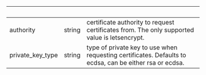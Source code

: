 
| &nbsp;           | &nbsp; | &nbsp;                                                                                                  |
| ---------------- | ------ | ------------------------------------------------------------------------------------------------------- |
| authority        | string | certificate authority to request certificates from. The only supported value is letsencrypt.            |
| private_key_type | string | type of private key to use when requesting certificates. Defaults to ecdsa, can be either rsa or ecdsa. |
